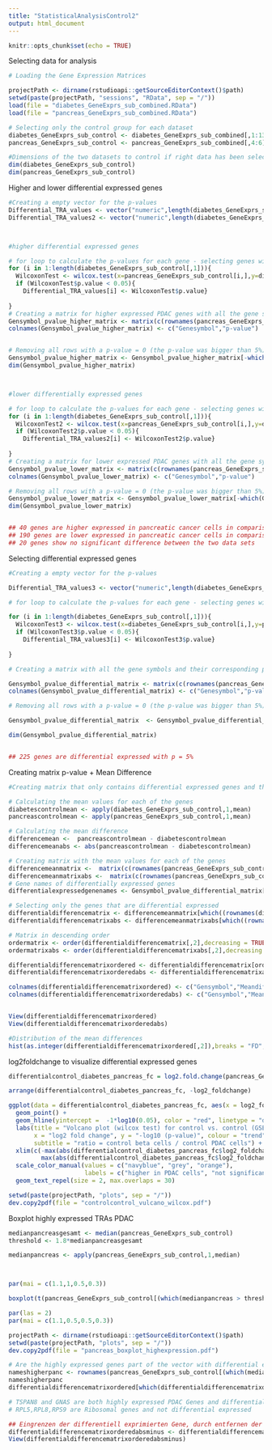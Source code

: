---
title: "StatisticalAnalysisControl2"
output: html_document
---

```{r setup, include=FALSE}
knitr::opts_chunk$set(echo = TRUE)
```



Selecting data for analysis
```{r}
# Loading the Gene Expression Matrices

projectPath <- dirname(rstudioapi::getSourceEditorContext()$path)
setwd(paste(projectPath, "sessions", "RData", sep = "/"))
load(file = "diabetes_GeneExprs_sub_combined.RData")
load(file = "pancreas_GeneExprs_sub_combined.RData")

```

```{r}
# Selecting only the control group for each dataset
diabetes_GeneExprs_sub_control <- diabetes_GeneExprs_sub_combined[,1:13]
pancreas_GeneExprs_sub_control <- pancreas_GeneExprs_sub_combined[,4:6]

#Dimensions of the two datasets to control if right data has been selected
dim(diabetes_GeneExprs_sub_control)
dim(pancreas_GeneExprs_sub_control)

```


Higher and lower differential expressed genes
```{r}

#Creating a empty vector for the p-values
Differential_TRA_values <- vector("numeric",length(diabetes_GeneExprs_sub_control[,1]))
Differential_TRA_values2 <- vector("numeric",length(diabetes_GeneExprs_sub_control[,1]))



#higher differential expressed genes

# for loop to calculate the p-values for each gene - selecting genes with p-value < 0.05
for (i in 1:length(diabetes_GeneExprs_sub_control[,1])){
  WilcoxonTest <- wilcox.test(x=pancreas_GeneExprs_sub_control[i,],y=diabetes_GeneExprs_sub_control[i,],alternative ="greater")
  if (WilcoxonTest$p.value < 0.05){
    Differential_TRA_values[i] <- WilcoxonTest$p.value}
    
}
# Creating a matrix for higher expressed PDAC genes with all the gene symbols and their corresponding p-values
Gensymbol_pvalue_higher_matrix <- matrix(c(rownames(pancreas_GeneExprs_sub_control),Differential_TRA_values),nrow=length(diabetes_GeneExprs_sub_control[,1]),byrow=FALSE)
colnames(Gensymbol_pvalue_higher_matrix) <- c("Genesymbol","p-value")


# Removing all rows with a p-value = 0 (the p-value was bigger than 5%)
Gensymbol_pvalue_higher_matrix <- Gensymbol_pvalue_higher_matrix[-which(Gensymbol_pvalue_higher_matrix[,2]==0),]
dim(Gensymbol_pvalue_higher_matrix)



#lower differentially expressed genes

# for loop to calculate the p-values for each gene - selecting genes with p-value < 0.05
for (i in 1:length(diabetes_GeneExprs_sub_control[,1])){
  WilcoxonTest2 <- wilcox.test(x=pancreas_GeneExprs_sub_control[i,],y=diabetes_GeneExprs_sub_control[i,],alternative ="less")
  if (WilcoxonTest2$p.value < 0.05){
    Differential_TRA_values2[i] <- WilcoxonTest2$p.value}
    
}
# Creating a matrix for lower expressed PDAC genes with all the gene symbols and their corresponding p-values
Gensymbol_pvalue_lower_matrix <- matrix(c(rownames(pancreas_GeneExprs_sub_control),Differential_TRA_values2),nrow=length(diabetes_GeneExprs_sub_control[,1]),byrow=FALSE)
colnames(Gensymbol_pvalue_lower_matrix) <- c("Genesymbol","p-value")

# Removing all rows with a p-value = 0 (the p-value was bigger than 5%)
Gensymbol_pvalue_lower_matrix <- Gensymbol_pvalue_lower_matrix[-which(Gensymbol_pvalue_lower_matrix[,2]==0),]
dim(Gensymbol_pvalue_lower_matrix)


## 40 genes are higher expressed in pancreatic cancer cells in comparison to ß cells 
## 190 genes are lower expressed in pancreatic cancer cells in comparison to ß cells
## 20 genes show no significant difference between the two data sets 

```

Selecting differential expressed genes
```{r}
#Creating a empty vector for the p-values

Differential_TRA_values3 <- vector("numeric",length(diabetes_GeneExprs_sub_control[,1]))

# for loop to calculate the p-values for each gene - selecting genes with p-value < 0.05

for (i in 1:length(diabetes_GeneExprs_sub_control[,1])){
  WilcoxonTest3 <- wilcox.test(x=diabetes_GeneExprs_sub_control[i,],y=pancreas_GeneExprs_sub_control[i,],alternative ="two.sided")
  if (WilcoxonTest3$p.value < 0.05){
    Differential_TRA_values3[i] <- WilcoxonTest3$p.value}
    
}

# Creating a matrix with all the gene symbols and their corresponding p-values

Gensymbol_pvalue_differential_matrix <- matrix(c(rownames(pancreas_GeneExprs_sub_control),Differential_TRA_values3),nrow=length(diabetes_GeneExprs_sub_control[,1]),byrow=FALSE)
colnames(Gensymbol_pvalue_differential_matrix) <- c("Genesymbol","p-value")

# Removing all rows with a p-value = 0 (the p-value was bigger than 5%)

Gensymbol_pvalue_differential_matrix  <- Gensymbol_pvalue_differential_matrix[-which(Gensymbol_pvalue_differential_matrix[,2]==0),]

dim(Gensymbol_pvalue_differential_matrix)


## 225 genes are differential expressed with p = 5%
```




Creating matrix p-value + Mean Difference

```{r}

#Creating matrix that only contains differential expressed genes and their corresponding mean difference between the two control sets

# Calculating the mean values for each of the genes
diabetescontrolmean <- apply(diabetes_GeneExprs_sub_control,1,mean)
pancreascontrolmean <- apply(pancreas_GeneExprs_sub_control,1,mean)

# Calculating the mean difference
differencemean <-  pancreascontrolmean - diabetescontrolmean
differencemeanabs <- abs(pancreascontrolmean - diabetescontrolmean)

# Creating matrix with the mean values for each of the genes
differencemeanmatrix <-  matrix(c(rownames(pancreas_GeneExprs_sub_control),differencemean,diabetescontrolmean,pancreascontrolmean),nrow=250,byrow=FALSE)
differencemeanmatrixabs <-  matrix(c(rownames(pancreas_GeneExprs_sub_control),differencemeanabs,diabetescontrolmean,pancreascontrolmean),nrow=250,byrow=FALSE)
# Gene names of differentially expressed genes
differentialexpressedgenenames <- Gensymbol_pvalue_differential_matrix[,1]

# Selecting only the genes that are differential expressed
differentialdifferencematrix <- differencemeanmatrix[which((rownames(diabetes_GeneExprs_sub_control) %in% differentialexpressedgenenames)),]
differentialdifferencematrixabs <- differencemeanmatrixabs[which((rownames(diabetes_GeneExprs_sub_control) %in% differentialexpressedgenenames)),]

```

```{r}
# Matrix in descending order
ordermatrix <- order(differentialdifferencematrix[,2],decreasing = TRUE)
ordermatrixabs <- order(differentialdifferencematrixabs[,2],decreasing = TRUE)

differentialdifferencematrixordered <- differentialdifferencematrix[ordermatrix,]
differentialdifferencematrixorderedabs <- differentialdifferencematrixabs[ordermatrixabs,]

colnames(differentialdifferencematrixordered) <- c("Gensymbol","Meandifference","MeanDiabetes","MeanPancreas")
colnames(differentialdifferencematrixorderedabs) <- c("Gensymbol","Meandifferenceabs","MeanDiabetes","MeanPancreas")


View(differentialdifferencematrixordered)
View(differentialdifferencematrixorderedabs)


```


```{r}
#Distribution of the mean differences
hist(as.integer(differentialdifferencematrixordered[,2]),breaks = "FD",xlab="Meandifference",main="Distribution of mean difference for differential expressed genes",col="orange")
```
log2foldchange to visualize differential expressed genes

```{r}
differentialcontrol_diabetes_pancreas_fc = log2.fold.change(pancreas_GeneExprs_sub_control, diabetes_GeneExprs_sub_control)

arrange(differentialcontrol_diabetes_pancreas_fc, -log2_foldchange)

ggplot(data = differentialcontrol_diabetes_pancreas_fc, aes(x = log2_foldchange, y = wilcox_log10_pvalue, label = GeneSymbol, col = wilcox_trend)) + 
  geom_point() + 
  geom_hline(yintercept =  -1*log10(0.05), color = "red", linetype = "dashed") +
  labs(title = "Volcano plot (wilcox test) for control vs. control (GSE53454 & GSE59761)", 
       x = "log2 fold change", y = "-log10 (p-value)", colour = "trend",
       subtitle = "ratio = control beta cells / control PDAC cells") +
  xlim(c(-max(abs(differentialcontrol_diabetes_pancreas_fc$log2_foldchange)),
         max(abs(differentialcontrol_diabetes_pancreas_fc$log2_foldchange))))+ 
  scale_color_manual(values = c("navyblue", "grey", "orange"), 
                     labels = c("higher in PDAC cells", "not significant", "higher in beta cells")) + 
  geom_text_repel(size = 2, max.overlaps = 30)

setwd(paste(projectPath, "plots", sep = "/"))
dev.copy2pdf(file = "controlcontrol_vulcano_wilcox.pdf")

```

Boxplot highly expressed TRAs PDAC
```{r}

medianpancreasgesamt <- median(pancreas_GeneExprs_sub_control)
threshold <- 1.8*medianpancreasgesamt

medianpancreas <- apply(pancreas_GeneExprs_sub_control,1,median)



par(mai = c(1.1,1,0.5,0.3))

boxplot(t(pancreas_GeneExprs_sub_control[(which(medianpancreas > threshold)),]),col = rainbow(8), main = "Highly expressed TRA genes in the PDAC dataset (GSE59761)",ylab="value",xlab="Genes")

par(las = 2)
par(mai = c(1.1,0.5,0.5,0.3))

projectPath <- dirname(rstudioapi::getSourceEditorContext()$path)
setwd(paste(projectPath, "plots", sep = "/"))
dev.copy2pdf(file = "pancreas_boxplot_highexpression.pdf")

```


```{r}
# Are the highly expressed genes part of the vector with differential expressed genes
nameshigherpanc <- rownames(pancreas_GeneExprs_sub_control[(which(medianpancreas > threshold)),])
nameshigherpanc
differentialdifferencematrixordered[which(differentialdifferencematrixordered[,1] %in% nameshigherpanc),]

# TSPAN8 and GNAS are both highly expressed PDAC Genes and differential expressed
# RPL5,RPL8,RPS9 are Ribosomal genes and not differential expressed 

```
```{r}
## Eingrenzen der differentiell exprimierten Gene, durch entfernen der Gene mit einer geringeren Differenz als 1
differentialdifferencematrixorderedabsminus <- differentialdifferencematrixorderedabs[-which(differentialdifferencematrixorderedabs[,2]<1),]
View(differentialdifferencematrixorderedabsminus)
```
